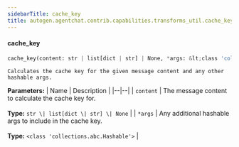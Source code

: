```yaml
---
sidebarTitle: cache_key
title: autogen.agentchat.contrib.capabilities.transforms_util.cache_key
---
```


<code class="doc-symbol doc-symbol-heading doc-symbol-function"></code>
#### cache_key
<a href="#autogen.agentchat.contrib.capabilities.transforms_util..cache_key" class="headerlink" title="Permanent link"></a>

```python
cache_key(content: str | list[dict | str] | None, *args: &lt;class 'collections.abc.Hashable'>) -> str
```

    Calculates the cache key for the given message content and any other hashable args.

<b>Parameters:</b>
| Name | Description |
|--|--|
| `content` | The message content to calculate the cache key for.<br/><br/>**Type:** `str \| list[dict \| str] \| None` |
| `*args` | Any additional hashable args to include in the cache key.<br/><br/>**Type:** `<class 'collections.abc.Hashable'>` |

<br />